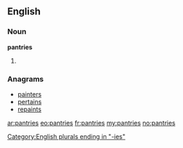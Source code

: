 ==English==

===Noun===
'''pantries'''

# {{plural of|[[pantry]]}}

===Anagrams===
* [[painters#English|painters]]
* [[pertains#English|pertains]]
* [[repaints#English|repaints]]

[[Category:English plurals ending in "-ies"]]

[[ar:pantries]]
[[eo:pantries]]
[[fr:pantries]]
[[my:pantries]]
[[no:pantries]]